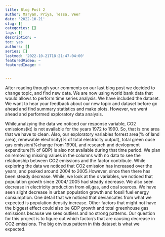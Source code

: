 ```yaml
---
title: Blog Post 2
author: Maryam, Priya, Tessa, Veer
date: '2022-10-21'
slug: []
categories: []
tags: []
description: ~
toc: yes
authors: []
series: []
lastmod: '2022-10-21T18:21:47-04:00'
featuredVideo: ~
featuredImage: ~


---
```

After reading through your comments on our last blog post we decided to change topic, and find new data. We are now using world bank data that would allows to perform time series analysis. We have included the dataset. We want to hear your feedback about our new topic and dataset before go ahead and find summary statistics and make plots. However, we went ahead and performed exploratory data analysis. 

While,analzying the data we noticed our response variable, CO2 emissions(kt) is not available for the years 1972 to 1990. So, that is one area that we have to clean. Also, our exploratory variables forrest area(% of land area), renewable electricity(% of total electricity output), total green ouse gas emission(%change from 1990), and research and devlopment expenditure(% of GDP) is also not available during that time period. We plan on removing missing values in the columns with no data to see the relationship between CO2 emissions and the factor contribute. While exploring the data we noticed that CO2 emission has increased over the years, and peaked around 2004 to 2005.However, since then there has been steady decrease. While, we look at the x variables, we noticed that population growth since 2004/ 2005  had steady decrease. We also seen decrease in electricity production from oil,gas, and coal sources. We have seen slight decrease in urban population growth and fossil fuel energy consumption. One detail that we noticed that deviancates from what we expected is population density increase. Other factors that might not have the biggest effect could also be GDP growth and total greenhouse gas emissions because we sees outliers and no strong patterns. Our question for this project is to figure out which factor/s that are causing decrease in CO2 emissions.  The big obvious pattern in this dataset is what we expected.
